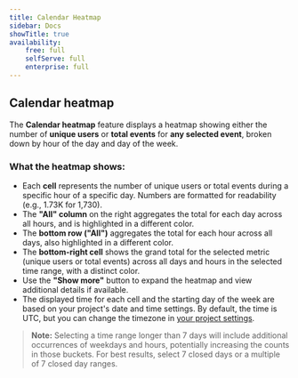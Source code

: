 ```yaml
---
title: Calendar Heatmap
sidebar: Docs
showTitle: true
availability:
    free: full
    selfServe: full
    enterprise: full
---
```


## Calendar heatmap

The **Calendar heatmap** feature displays a heatmap showing either the number of **unique users** or **total events** for **any selected event**, broken down by hour of the day and day of the week.

### What the heatmap shows:
- Each **cell** represents the number of unique users or total events during a specific hour of a specific day. Numbers are formatted for readability (e.g., 1.73K for 1,730).
- The **"All" column** on the right aggregates the total for each day across all hours, and is highlighted in a different color.
- The **bottom row ("All")** aggregates the total for each hour across all days, also highlighted in a different color.
- The **bottom-right cell** shows the grand total for the selected metric (unique users or total events) across all days and hours in the selected time range, with a distinct color.
- Use the **"Show more"** button to expand the heatmap and view additional details if available.
- The displayed time for each cell and the starting day of the week are based on your project's date and time settings. By default, the time is UTC, but you can change the timezone in [your project settings](https://us.posthog.com/settings/project-product-analytics#date-and-time).

<ProductScreenshot
  imageLight = "https://res.cloudinary.com/dmukukwp6/image/upload/Screenshot_2025_07_14_at_3_01_50_PM_2367cb2440.png" 
  imageDark = "https://res.cloudinary.com/dmukukwp6/image/upload/chd_1c288a0c04.png"
  alt="Calendar heatmap showing user activity patterns" 
  classes="rounded"
/>

> **Note:** Selecting a time range longer than 7 days will include additional occurrences of weekdays and hours, potentially increasing the counts in those buckets. For best results, select 7 closed days or a multiple of 7 closed day ranges.
